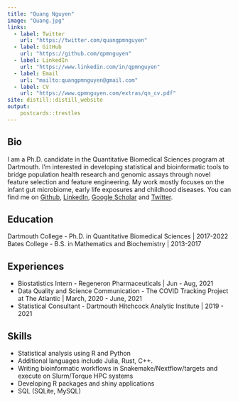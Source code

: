 ```yaml
---
title: "Quang Nguyen"
image: "Quang.jpg"
links: 
  - label: Twitter
    url: "https://twitter.com/quangpmnguyen"
  - label: GitHub
    url: "https://github.com/qpmnguyen"
  - label: LinkedIn
    url: "https://www.linkedin.com/in/qpmnguyen"
  - label: Email
    url: "mailto:quangpmnguyen@gmail.com"  
  - label: CV
    url: "https://www.qpmnguyen.com/extras/qn_cv.pdf"
site: distill::distill_website
output: 
    postcards::trestles
---
```


## Bio  

I am a Ph.D. candidate in the Quantitative Biomedical Sciences program at Dartmouth. I'm interested in developing statistical and bioinformatic tools to bridge population health research and genomic assays through novel feature selection and feature engineering. My work mostly focuses on the infant gut microbiome, early life exposures and childhood diseases. You can find me on [Github](https://github.com/qpmnguyen), [LinkedIn](https://www.linkedin.com/in/qpmnguyen/), [Google Scholar](https://scholar.google.com/citations?user=Y5jqD-IAAAAJ&hl=en) and [Twitter](https://twitter.com/quangpmnguyen).   

## Education   
Dartmouth College - Ph.D. in Quantitative Biomedical Sciences | 2017-2022    
Bates College - B.S. in Mathematics and Biochemistry | 2013-2017    


## Experiences  
* Biostatistics Intern - Regeneron Pharmaceuticals | Jun - Aug, 2021    
* Data Quality and Science Communication - The COVID Tracking Project at The Atlantic | March, 2020 - June, 2021    
* Statistical Consultant - Dartmouth Hitchcock Analytic Institute | 2019 - 2021   

## Skills  
* Statistical analysis using R and Python 
* Additional languages include Julia, Rust, C++.    
* Writing bioinformatic workflows in Snakemake/Nextflow/targets and execute on Slurm/Torque HPC systems  
* Developing R packages and shiny applications 
* SQL (SQLite, MySQL)   
